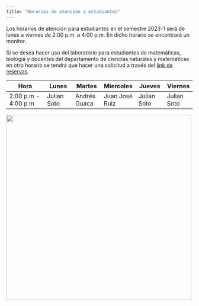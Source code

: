 ```yaml
---
title: "Horarios de atención a estudiantes"
---
```


Los horarios de atención para estudiantes en el semestre 2023-1 será de lunes a viernes de 2:00 p.m. a 4:00 p.m. En dicho horario se encontrará un monitor.

Si se desea hacer uso del laboratorio para estudiantes de matemáticas, biología y docentes del departamento de ciencias naturales y matemáticas en otro horario se tendrá que hacer una solicitud a través del [link de reservas](https://outlook.office365.com/owa/calendar/LaboratoriodeMatematicas@javerianacaliedu.onmicrosoft.com/bookings/).

|Hora |Lunes |Martes |Miercoles |Jueves |Viernes |
|--------------|-----------|-----------|-----------|-----------|-----------|
|2:00 p.m - 4:00 p.m|Julian Soto |Andrés Guaca |Juan José Ruiz |Julian Soto |Julian Soto |

![](images/horariodeatencion.jpeg){width="500"}